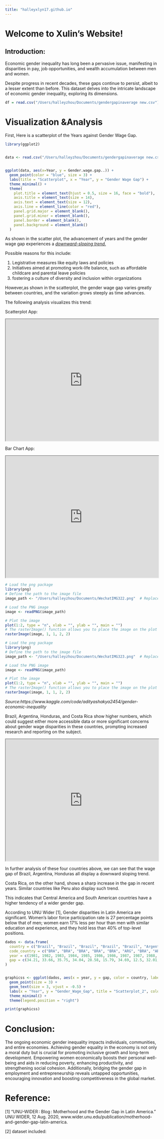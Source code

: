 ```yaml
---
title: "halleyxlyn17.github.io"
---
```


# Welcome to Xulin's Website!

## Introduction:

Economic gender inequality has long been a pervasive issue, manifesting in disparities in pay, job opportunities, and wealth accumulation between men and women.

Despite progress in recent decades, these gaps continue to persist, albeit to a lesser extent than before. This dataset delves into the intricate landscape of economic gender inequality, exploring its dimensions.

```r
df = read.csv("/Users/halleyzhou/Documents/gendergapinaverage new.csv")
```

# Visualization &Analysis

First, Here is a scatterplot of the Years against Gender Wage Gap.

```r
library(ggplot2)


data <- read.csv("/Users/halleyzhou/Documents/gendergapinaverage new.csv")


ggplot(data, aes(x=Year, y = Gender.wage.gap..)) +
  geom_point(color = "blue", size = 3) +
  labs(title = "Scatterplot", x = "Year", y = "Gender Wage Gap") +
  theme_minimal() +
  theme(
    plot.title = element_text(hjust = 0.5, size = 16, face = "bold"),
    axis.title = element_text(size = 14),
    axis.text = element_text(size = 12),
    axis.line = element_line(color = "red"),
    panel.grid.major = element_blank(),
    panel.grid.minor = element_blank(),
    panel.border = element_blank(),
    panel.background = element_blank()
  )

```

As shown in the scatter plot, the advancement of years and the gender wage gap experiences a [*downward-sloping trend.*]{.underline}

Possible reasons for this include:

1)  Legistrative measures like equity laws and policies
2)  Initiatives aimed at promoting work-life balance, such as affordable childcare and parental leave policies
3)  fostering a culture of diversity and inclusion within organizations

However,as shown in the scatterplot, the gender wage gap varies greatly between countries, and the variation grows steeply as time advances.

The following analysis visualizes this trend:

Scatterplot App:

```{=html}
<iframe height = "400" width = "100%" src = "https://harleyxlyn17.shinyapps.io/halleysapp/"></iframe>
```
Bar Chart App:

```{=html}
<iframe height = "400" width = "100%" src =
"https://harleyxlyn17.shinyapps.io/app_3/"></iframe>
```
```r

# Load the png package
library(png)
# Define the path to the image file
image_path <- "/Users/halleyzhou/Documents/WechatIMG322.png"  # Replace with the path to your PNG file

# Load the PNG image
image <- readPNG(image_path)

# Plot the image
plot(1:2, type = "n", xlab = "", ylab = "", main = "")
# The rasterImage() function allows you to place the image on the plot
rasterImage(image, 1, 1, 2, 2)

```

```r

# Load the png package
library(png)
# Define the path to the image file
image_path <- "/Users/halleyzhou/Documents/WechatIMG323.png"  # Replace with the path to your PNG file

# Load the PNG image
image <- readPNG(image_path)

# Plot the image
plot(1:2, type = "n", xlab = "", ylab = "", main = "")
# The rasterImage() function allows you to place the image on the plot
rasterImage(image, 1, 1, 2, 2)

```

*Source:https://www.kaggle.com/code/adityashakya2454/gender-economic-inequality*

Brazil, Argentina, Honduras, and Costa Rica show higher numbers, which could suggest either more accessible data or more significant concerns about gender wage disparities in these countries, prompting increased research and reporting on the subject.

```{=html}
<iframe height = "400" width = "100%" src =
"https://harleyxlyn17.shinyapps.io/app_2/"></iframe>
```
In further analysis of these four countries above, we can see that the wage gap of Brazil, Argentina, Honduras all display a downward sloping trend.

Costa Rica, on the other hand, shows a sharp increase in the gap in recent years. Similar countries like Peru also display such trend.

This indicates that Central America and South American countries have a higher tendency of a wider gender gap.

According to UNU Wider \[1\], Gender disparities in Latin America are significant. Women's labor force participation rate is 27 percentage points below that of men; women earn 17% less per hour than men with similar education and experience, and they hold less than 40% of top-level positions.

```r
dados <- data.frame(
  country = c("Brazil", "Brazil", "Brazil", "Brazil", "Brazil", "Argentina", "Brazil", "Argentina", "Brazil", "Argentina", "Brazil", "Brazil", "Costa Rica", "Mexico", "Panama", "Uruguay", "Venezuela", "Brazil", "Chile"),
  code_country = c("BRA", "BRA", "BRA", "BRA", "BRA", "ARG", "BRA", "ARG", "BRA", "ARG", "BRA", "BRA", "CRI", "MEX", "PAN", "URY", "VEN", "BRA", "CHL"),
  year = c(1981, 1982, 1983, 1984, 1985, 1986, 1986, 1987, 1987, 1988, 1988, 1989, 1989, 1989, 1989, 1989, 1989, 1990, 1990),
  gap = c(34.21, 33.66, 35.75, 34.04, 28.58, 15.79, 34.69, 12.5, 32.01, 11.31, 30.88, 33.33, 4.55, 20.58, 18.18, 22.22, 11.78, 26.11, 26.45)
)


graphicss <- ggplot(dados, aes(x = year, y = gap, color = country, label = code_country)) +
  geom_point(size = 3) +
  geom_text(size = 3, vjust = -0.5) +
  labs(x = "Year", y = "Gender_Wage_Gap", title = "Scatterplot_2", color = "Countries") +
  theme_minimal() +
  theme(legend.position = "right")

print(graphicss)

```

# Conclusion:

The ongoing economic gender inequality impacts individuals, communities, and entire economies. Achieving gender equality in the economy is not only a moral duty but is crucial for promoting inclusive growth and long-term development. Empowering women economically boosts their personal well-being and aids in reducing poverty, enhancing productivity, and strengthening social cohesion. Additionally, bridging the gender gap in employment and entrepreneurship reveals untapped opportunities, encouraging innovation and boosting competitiveness in the global market.

# Reference: 

\[1\] “UNU-WIDER : Blog : Motherhood and the Gender Gap in Latin America.” UNU WIDER, 12 Aug. 2020, www.wider.unu.edu/publication/motherhood-and-gender-gap-latin-america.

\[2\] dataset included:
